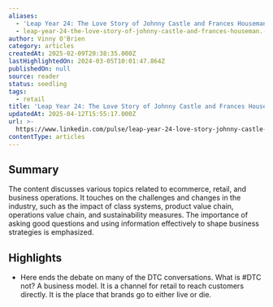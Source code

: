 ```yaml
---
aliases:
  - 'Leap Year 24: The Love Story of Johnny Castle and Frances Houseman. IYKYK.'
  - leap-year-24-the-love-story-of-johnny-castle-and-frances-houseman.-iykyk.
author: Vinny O'Brien
category: articles
createdAt: 2025-02-09T20:38:35.000Z
lastHighlightedOn: 2024-03-05T10:01:47.864Z
publishedOn: null
source: reader
status: seedling
tags:
  - retail
title: 'Leap Year 24: The Love Story of Johnny Castle and Frances Houseman. IYKYK.'
updatedAt: 2025-04-12T15:55:17.000Z
url: >-
  https://www.linkedin.com/pulse/leap-year-24-love-story-johnny-castle-frances-houseman-vinny-o-brien-ic9ie/?midToken=AQGp89vrfZliAg&midSig=3Z-oHyxszyHb81&trk=eml-email_series_follow_newsletter_01-newsletter_hero_banner-0-open_on_linkedin_cta&trkEmail=eml-email_series_follow_newsletter_01-newsletter_hero_banner-0-open_on_linkedin_cta-null-7e1yqy~lt799c4i~eu-null-null&eid=7e1yqy-lt799c4i-eu&otpToken=MTYwMTE4ZTgxNDI3Y2NjMGIyMjQwNGVkNDYxN2U1YjU4ZGM3ZDQ0ODlhYWI4NzYxNzNjNzAwNmU0YTU5NTVmNGYyZGNkZmUzNTVlNWVmZmI2MDllZDUxYzQyYjFhM2UxMGIyNTYyMzdlZDhlMjdmZjVkZDNiZSwxLDE%3D
contentType: articles
---
```

## Summary

The content discusses various topics related to ecommerce, retail, and business operations. It touches on the challenges and changes in the industry, such as the impact of class systems, product value chain, operations value chain, and sustainability measures. The importance of asking good questions and using information effectively to shape business strategies is emphasized.

## Highlights

- Here ends the debate on many of the DTC conversations. What is #DTC not? A business model. It is a channel for retail to reach customers directly. It is the place that brands go to either live or die.
